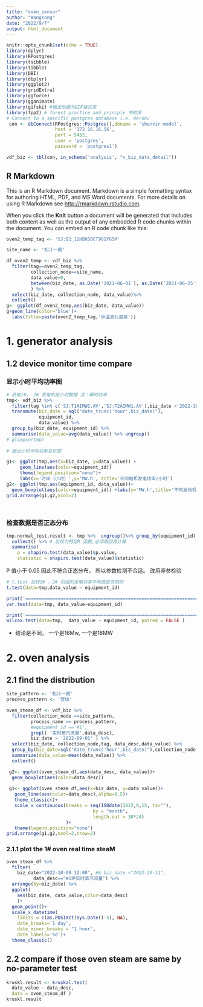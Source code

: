 ```yaml
---
title: "oven_sensor"
author: "WangYong"
date: "2022/9/7"
output: html_document
---
```


```r
knitr::opts_chunk$set(echo = TRUE)
library(dplyr)
library(RPostgres)
library(tsibble)
library(tibble)
library(DBI)
library(dbplyr)
library(ggplot2)
library(gridExtra)
library(ggforce)
library(gganimate)
library(gifski) #输出动画为GIF格式库
library(fpp2) # forest practice and princple 书的库
# Connect to a specific postgres database i.e. Heroku
 con <- dbConnect(RPostgres::Postgres(),dbname = 'shenvir-model', 
                  host = '172.16.16.56',
                  port = 5432,
                  user = 'postgres',
                  password = 'postgres1')

vdf_biz <- tbl(con, in_schema('analysis', "v_biz_data_detail")) 
```

## R Markdown

This is an R Markdown document. Markdown is a simple formatting syntax for authoring HTML, PDF, and MS Word documents. For more details on using R Markdown see <http://rmarkdown.rstudio.com>.

When you click the **Knit** button a document will be generated that includes both content as well as the output of any embedded R code chunks within the document. You can embed an R code chunk like this:

```r
oven2_temp_tag <- 'SJ:B2_12HBK60CT901YG5M'

site_name <- '松江一期'

df_oven2_temp <- vdf_biz %>% 
  filter(tag==oven2_temp_tag,
         collection_node==site_name,
         data_value>0,
         between(biz_date, as.Date('2021-06-01'), as.Date('2021-06-25'))
         ) %>%
  select(biz_date, collection_node, data_value)%>%
  collect()
g<- ggplot(df_oven2_temp,aes(biz_date, data_value))
g+geom_line(color='blue')+
  labs(title=paste(oven2_temp_tag,'炉温变化趋势'))

```
# 1. generator analysis
## 1.2 device monitor time compare
### 显示小时平均功率图

```r
# 获取1#， 2# 发电机组小时数据 注：瞬时功率
tmp<- vdf_biz %>% 
  filter(tag %in% c('SJ:T1AIMW1.AV','SJ:T2AIMW1.AV'),biz_date >'2022-10-18') %>% 
  transmute(biz_date = sql("date_trunc('hour',biz_date)"),
            equipment_id,
            data_value) %>%
  group_by(biz_date, equipment_id) %>%
  summarise(data_value=avg(data_value)) %>% ungroup()
# glimpse(tmp)
  
# 画出小时平均功率变化图

g1<- ggplot(tmp,aes(x=biz_date, y=data_value)) +
     geom_line(aes(color=equipment_id)) 
     theme(legend.position="none")+
     labs(x='时间（小时）',y='MW.h', title='不同电机发电功率/小时')
g2<- ggplot(tmp,aes(equipment_id, data_value))+
  geom_boxplot(aes(color=equipment_id)) +labs(y='MW.h',title='不同发动机发电功率箱线图')
grid.arrange(g1,g2,ncol=2)

     
```
### 检查数据是否正态分布

```r
tmp.normal_test.result <- tmp %>%  ungroup()%>% group_by(equipment_id) %>%
  collect() %>% # 后续为特定R 函数,必须取回再计算
  summarise(
    p = shapiro.test(data_value)$p.value,
    statistic = shapiro.test(data_value)$statistic)

```

P 值小于 0.05 因此不符合正态分布， 所以参数检测不合适。 改用非参检验
```r
# t.test 比较1# ，2# 机组的发电功率平均值是否相同
t.test(data=tmp,data_value ~ equipment_id)

print('======================================================================')
var.test(data=tmp, data_value~equipment_id)

print('======================================================================')
wilcox.test(data=tmp,  data_value ~ equipment_id, paired = FALSE )
```
- 结论是不同， 一个是16Mw, 一个是18MW

# 2. oven analysis
## 2.1 find the distribution
```r
site_pattern <- '松江一期'
process_pattern <- '焚烧'

oven_steam_df <- vdf_biz %>% 
  filter(collection_node ==site_pattern, 
         process_name == process_pattern,
         #equipment_id =='#1',
         grepl( '实时蒸汽流量',data_desc),
         biz_date > '2022-09-01' ) %>%
  select(biz_date, collection_node,tag, data_desc,data_value) %>% 
  group_by(biz_date=sql("date_trunc('hour',biz_date)"),collection_node,data_desc)%>%
  summarize(data_value=mean(data_value)) %>%
  collect()

 g2<- ggplot(oven_steam_df,aes(data_desc, data_value))+
  geom_boxplot(aes(color=data_desc))
 
 g1<- ggplot(oven_steam_df,aes(x=biz_date, y=data_value))+
   geom_line(aes(color=data_desc),alpha=0.5)+
   theme_classic()+
   scale_x_continuous(breaks = seq(ISOdate(2022,9,15, tz=""),
                                by = "month",
                                length.out = 30*24)
                      )+
   theme(legend.position="none")
grid.arrange(g1,g2,ncol=2,nrow=2)
```
### 2.1.1 plot the 1# oven real time steaM
```r
oven_steam_df %>% 
  filter(
    biz_date>"2022-10-09 12:00", #& biz_date <"2022-10-11", 
          data_desc=="#1炉实时蒸汽流量") %>% 
  arrange(by=biz_date) %>% 
  ggplot(
    aes(biz_date, data_value,color=data_desc)
    )+
  geom_point()+
  scale_x_datetime(
    limits = c(as.POSIXct(Sys.Date()-5), NA),
    date_breaks='1 day',
    date_minor_breaks = "1 hour",
    date_labels='%d')+
  theme_classic()

```

## 2.2 compare if those oven steam are same by no-parameter test
```r
kruskl.result <- kruskal.test(
  data_value ~ data_desc,
  data = oven_steam_df )
kruskl.result
```
